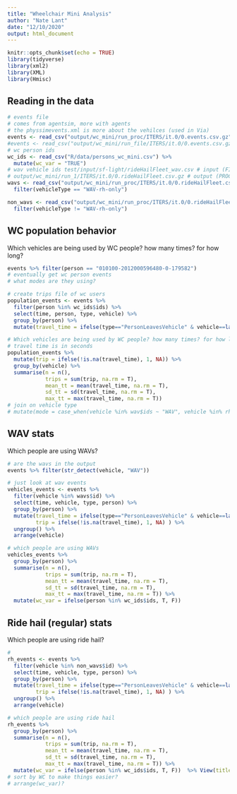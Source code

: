 ```yaml
---
title: "Wheelchair Mini Analysis"
author: "Nate Lant"
date: "12/10/2020"
output: html_document
---
```


```r
knitr::opts_chunk$set(echo = TRUE)
library(tidyverse)
library(xml2)
library(XML)
library(Hmisc)
```

## Reading in the data

```r
# events file
# comes from agentsim, more with agents
# the physsimevents.xml is more about the vehilces (used in Via)
events <- read_csv("output/wc_mini/run_proc/ITERS/it.0/0.events.csv.gz") # procedural
#events <- read_csv("output/wc_mini/run_file/ITERS/it.0/0.events.csv.gz") # file
# wc person ids
wc_ids <- read_csv("R/data/persons_wc_mini.csv") %>%
  mutate(wc_var = "TRUE")
# wav vehicle ids test/input/sf-light/rideHailFleet_wav.csv # input (FILE)
# output/wc_mini/run_1/ITERS/it.0/0.rideHailFleet.csv.gz # output (PROCEDURAL)
wavs <- read_csv("output/wc_mini/run_proc/ITERS/it.0/0.rideHailFleet.csv.gz") %>%
  filter(vehicleType == "WAV-rh-only")

non_wavs <- read_csv("output/wc_mini/run_proc/ITERS/it.0/0.rideHailFleet.csv.gz") %>%
  filter(vehicleType != "WAV-rh-only")
```

## WC population behavior

Which vehicles are being used by WC people? how many times? for how long?

```r
events %>% filter(person == "010100-2012000596480-0-179582")
# eventually get wc person events
# what modes are they using?

# create trips file of wc users
population_events <- events %>%
  filter(person %in% wc_ids$ids) %>%
  select(time, person, type, vehicle) %>%
  group_by(person) %>%
  mutate(travel_time = ifelse(type=="PersonLeavesVehicle" & vehicle==lag(vehicle), time - lag(time), NA)) %>% arrange(person)

```


```r
# Which vehicles are being used by WC people? how many times? for how long?
# travel time is in seconds
population_events %>% 
  mutate(trip = ifelse(!is.na(travel_time), 1, NA)) %>%
  group_by(vehicle) %>%
  summarise(n = n(),
            trips = sum(trip, na.rm = T),
            mean_tt = mean(travel_time, na.rm = T),
            sd_tt = sd(travel_time, na.rm = T),
            max_tt = max(travel_time, na.rm = T))
# join on vehicle type 
# mutate(mode = case_when(vehicle %in% wav$ids ~ "WAV", vehicle %in% rh$ids ~ "rh"))
```



## WAV stats

Which people are using WAVs?

```r
# are the wavs in the output
events %>% filter(str_detect(vehicle, "WAV"))
```


```r
# just look at wav events
vehicles_events <- events %>%
  filter(vehicle %in% wavs$id) %>%
  select(time, vehicle, type, person) %>% 
  group_by(person) %>%
  mutate(travel_time = ifelse(type=="PersonLeavesVehicle" & vehicle==lag(vehicle), time - lag(time), NA),
         trip = ifelse(!is.na(travel_time), 1, NA) ) %>% 
  ungroup() %>%
  arrange(vehicle)
```

```r
# which people are using WAVs
vehicles_events %>% 
  group_by(person) %>%
  summarise(n = n(),
            trips = sum(trip, na.rm = T),
            mean_tt = mean(travel_time, na.rm = T),
            sd_tt = sd(travel_time, na.rm = T),
            max_tt = max(travel_time, na.rm = T)) %>%
  mutate(wc_var = ifelse(person %in% wc_ids$ids, T, F))
```


## Ride hail (regular) stats

Which people are using ride hail?

```r
# 
rh_events <- events %>%
  filter(vehicle %in% non_wavs$id) %>%
  select(time, vehicle, type, person) %>% 
  group_by(person) %>%
  mutate(travel_time = ifelse(type=="PersonLeavesVehicle" & vehicle==lag(vehicle), time - lag(time), NA),
         trip = ifelse(!is.na(travel_time), 1, NA) ) %>% 
  ungroup() %>%
  arrange(vehicle)
```

```r
# which people are using ride hail
rh_events %>% 
  group_by(person) %>%
  summarise(n = n(),
            trips = sum(trip, na.rm = T),
            mean_tt = mean(travel_time, na.rm = T),
            sd_tt = sd(travel_time, na.rm = T),
            max_tt = max(travel_time, na.rm = T)) %>%
  mutate(wc_var = ifelse(person %in% wc_ids$ids, T, F))  %>% View(title = "new")
# sort by WC to make things easier?
# arrange(wc_var)?
```
